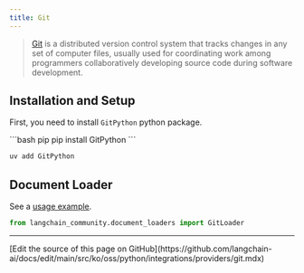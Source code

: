 ```yaml
---
title: Git
---
```


>[Git](https://en.wikipedia.org/wiki/Git) is a distributed version control system that tracks changes in any set of computer files, usually used for coordinating work among programmers collaboratively developing source code during software development.

## Installation and Setup

First, you need to install `GitPython` python package.

<CodeGroup>
```bash pip
pip install GitPython
```

```bash uv
uv add GitPython
```
</CodeGroup>

## Document Loader

See a [usage example](/oss/python/integrations/document_loaders/git).

```python
from langchain_community.document_loaders import GitLoader
```

---

<Callout icon="pen-to-square" iconType="regular">
  [Edit the source of this page on GitHub](https://github.com/langchain-ai/docs/edit/main/src/ko/oss/python/integrations/providers/git.mdx)
</Callout>
